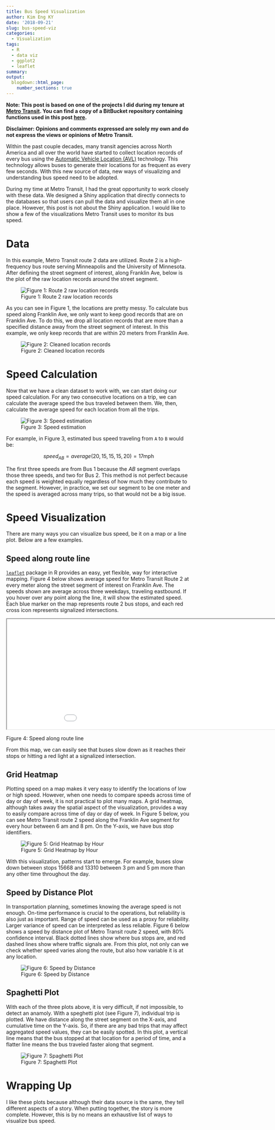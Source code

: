 ```yaml
---
title: Bus Speed Visualization
author: Kim Eng KY
date: '2018-09-21'
slug: bus-speed-viz
categories:
  - Visualization
tags:
  - R
  - data viz
  - ggplot2
  - leaflet
summary: 
output:
  blogdown::html_page:
    number_sections: true
---
```


**Note: This post is based on one of the projects I did during my tenure at [Metro Transit](metrotransit.org). You can find a copy of a BitBucket repository containing functions used in this post [here](https://bitbucket.org/metrotransitsi/speed-calculation/src/master/).**

**Disclaimer: Opinions and comments expressed are solely my own and do not express the views or opinions of Metro Transit.**

Within the past couple decades, many transit agencies across North America and all over the world have started to collect location records of every bus using the [Automatic Vehicle Location (AVL)](https://en.wikipedia.org/wiki/Automatic_vehicle_location) technology. This technology allows buses to generate their locations for as frequent as every few seconds. With this new source of data, new ways of visualizing and understanding bus speed need to be adopted. 

During my time at Metro Transit, I had the great opportunity to work closely with these data. We designed a Shiny application that directly connects to the databases so that users can pull the data and visualize them all in one place. However, this post is not about the Shiny application. I would like to show a few of the visualizations Metro Transit uses to monitor its bus speed.

# Data 

In this example, Metro Transit route 2 data are utilized. Route 2 is a high-frequency bus route serving Minneapolis and the University of Minnesota. After defining the street segment of interest, along Franklin Ave, below is the plot of the raw location records around the street segment. 

![Figure 1: Route 2 raw location records](/img/raw-lm.png)

As you can see in Figure 1, the locations are pretty messy. To calculate bus speed along Franklin Ave, we only want to keep good records that are on Franklin Ave. To do this, we drop all location records that are more than a specified distance away from the street segment of interest. In this example, we only keep records that are within 20 meters from Franklin Ave. 

![Figure 2: Cleaned location records](/img/cleaned-lm.png)

# Speed Calculation

Now that we have a clean dataset to work with, we can start doing our speed calculation. For any two consecutive locations on a trip, we can calculate the average speed the bus traveled between them. We, then, calculate the average speed for each location from all the trips. 

![Figure 3: Speed estimation](/img/speed-calc.png)

For example, in Figure 3, estimated bus speed traveling from `A` to `B` would be:

$$speed_{AB} = average(20, 15, 15, 15, 20) = 17 \text{mph}$$

The first three speeds are from Bus 1 because the *AB* segment overlaps those three speeds, and two for Bus 2. This method is not perfect because each speed is weighted equally regardless of how much they contribute to the segment. However, in practice, we set our segment to be one meter and the speed is averaged across many trips, so that would not be a big issue. 

# Speed Visualization

There are many ways you can visualize bus speed, be it on a map or a line plot. Below are a few examples.

## Speed along route line

[`leaflet`](https://rstudio.github.io/leaflet/) package in R provides an easy, yet flexible, way for interactive mapping. Figure 4 below shows average speed for Metro Transit Route 2 at every meter along the street segment of interest on Franklin Ave. The speeds shown are average across three weekdays, traveling eastbound. If you hover over any point along the line, it will show the estimated speed. Each blue marker on the map represents route 2 bus stops, and each red cross icon represents signalized intersections.

<iframe src="/html/speed-line.html" width=1000 height = 300]></iframe>
Figure 4: Speed along route line


From this map, we can easily see that buses slow down as it reaches their stops or hitting a red light at a signalized intersection.

## Grid Heatmap

Plotting speed on a map makes it very easy to identify the locations of low or high speed. However, when one needs to compare speeds across time of day or day of week, it is not practical to plot many maps. A grid heatmap, although takes away the spatial aspect of the visualization, provides a way to easily compare across time of day or day of week. In Figure 5 below, you can see Metro Transit route 2 speed along the Franklin Ave segment for every hour between 6 am and 8 pm. On the Y-axis, we have bus stop identifiers. 

![Figure 5: Grid Heatmap by Hour](/img/grid-heatmap.png)

With this visualization, patterns start to emerge. For example, buses slow down between stops 15668 and 13310 between 3 pm and 5 pm more than any other time throughout the day.

## Speed by Distance Plot

In transportation planning, sometimes knowing the average speed is not enough. On-time performance is crucial to the operations, but reliability is also just as important. Range of speed can be used as a proxy for reliability. Larger variance of speed can be interpreted as less reliable. Figure 6 below shows a speed by distance plot of Metro Transit route 2 speed, with 80\% confidence interval. Black dotted lines show where bus stops are, and red dashed lines show where traffic signals are. From this plot, not only can we check whether speed varies along the route, but also how variable it is at any location. 

![Figure 6: Speed by Distance](/img/speed-distance.png)

## Spaghetti Plot

With each of the three plots above, it is very difficult, if not impossible, to detect an anamoly. With a speghetti plot (see Figure 7), individual trip is plotted. We have distance along the street segment on the X-axis, and cumulative time on the Y-axis. So, if there are any bad trips that may affect aggregated speed values, they can be easily spotted. In this plot, a vertical line means that the bus stopped at that location for a period of time, and a flatter line means the bus traveled faster along that segment. 

![Figure 7: Spaghetti Plot](/img/spaghetti.png)

# Wrapping Up

I like these plots because although their data source is the same, they tell different aspects of a story. When putting together, the story is more complete. However, this is by no means an exhaustive list of ways to visualize bus speed. 
